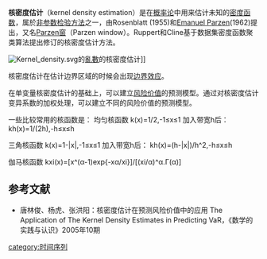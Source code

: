 {{Expert|time=2015-12-14T03:43:01+00:00}}
'''核密度估计'''（kernel density estimation）是在[[概率论|概率论]]中用来估计未知的[[密度函数|密度函数]]，属於[[非参数检验方法|非参数检验方法]]之一，由Rosenblatt (1955)和[[Emanuel_Parzen|Emanuel Parzen]](1962)提出，又名[[Parzen窗|Parzen窗]]（Parzen window）。Ruppert和Cline基于数据集密度函数聚类算法提出修订的核密度估计方法。

[[File:Kernel_density.svg|thumb]]的[[亂數|亂數]]的核密度估计]]

核密度估计在估计边界区域的时候会出现[[边界效应|边界效应]]。

在单变量核密度估计的基础上，可以建立[[风险价值|风险价值]]的预测模型。通过对核密度估计变异系数的加权处理，可以建立不同的风险价值的预测模型。

一些比较常用的核函数是：
均匀核函数
k(x)=1/2,-1≤x≤1
加入带宽h后：
kh(x)=1/(2h),-h≤x≤h

三角核函数
k(x)=1-|x|,-1≤x≤1
加入带宽h后：
kh(x)=(h-|x|)/h^2,-h≤x≤h

伽马核函数
kxi(x)=[x^(α-1)exp{-xα/xi}]/[(xi/α)^α.Γ(α)]
==参考文献==
*唐林俊、杨虎、张洪阳：核密度估计在预测风险价值中的应用 The Application of The Kernel Density Estimates in Predicting VaR，《数学的实践与认识》2005年10期

{{Statistics-stub}}
[[category:时间序列|category:时间序列]]